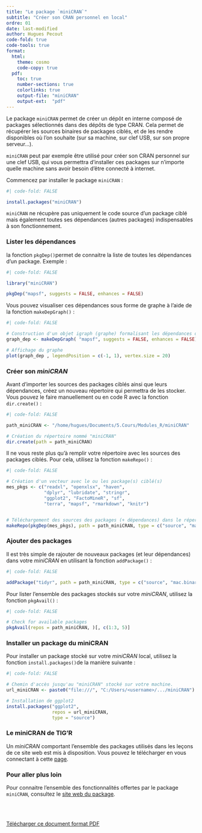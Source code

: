 ```yaml
---
title: "Le package `miniCRAN`"
subtitle: "Créer son CRAN personnel en local"
ordre: 01
date: last-modified
author: Hugues Pecout
code-fold: true
code-tools: true
format:
  html:
    theme: cosmo
    code-copy: true
  pdf:
    toc: true
    number-sections: true
    colorlinks: true
    output-file: "miniCRAN"
    output-ext:  "pdf"
---
```




Le package `miniCRAN` permet de créer un dépôt en interne composé de packages sélectionnés dans des dépôts de type CRAN. Cela permet de récupérer les sources binaires de packages ciblés, et de les rendre disponibles où l'on souhaite (sur sa machine, sur clef USB, sur son propre serveur...). 

`miniCRAN` peut par exemple être utilisé pour créer son CRAN personnel sur une clef USB, qui vous permettra d'installer ces packages sur n'importe quelle machine sans avoir besoin d'être connecté à internet.

Commencez par installer le package `miniCRAN` :

```r
#| code-fold: FALSE

install.packages("miniCRAN")
```


`miniCRAN` ne récupère pas uniquement le code source d'un package ciblé mais également toutes ses dépendances (autres packages) indispensables à son fonctionnement.

### Lister les dépendances

la fonction `pkgDep()`permet de connaitre la liste de toutes les dépendances d'un package. Exemple :


```r
#| code-fold: FALSE

library("miniCRAN")

pkgDep("mapsf", suggests = FALSE, enhances = FALSE)

```

Vous pouvez visualiser ces dépendances sous forme de graphe à l'aide de la fonction `makeDepGraph()` :

```r
#| code-fold: FALSE

# Construction d'un objet igraph (graphe) formalisant les dépendances d'un package
graph_dep <- makeDepGraph( "mapsf", suggests = FALSE, enhances = FALSE)

# Affichage du graphe
plot(graph_dep , legendPosition = c(-1, 1), vertex.size = 20)

```


### Créer son *miniCRAN*

Avant d'importer les sources des packages ciblés ainsi que leurs dépendances, créez un nouveau répertoire qui permettra de les stocker.
Vous pouvez le faire manuellement ou en code R avec la fonction `dir.create()` :


```r
#| code-fold: FALSE

path_miniCRAN <- "/home/hugues/Documents/5.Cours/Modules_R/miniCRAN"

# Création du répertoire nommé "miniCRAN"
dir.create(path = path_miniCRAN)

```

Il ne vous reste plus qu'à remplir votre répertoire avec les sources des packages ciblés. Pour cela, utilisez la fonction `makeRepo()` :

```r
#| code-fold: FALSE

# Création d'un vecteur avec le ou les package(s) ciblé(s)
mes_pkgs <- c("readxl", "openxlsx", "haven",
              "dplyr", "lubridate", "stringr",
              "ggplot2", "FactoMineR", "sf",
              "terra", "mapsf", "rmarkdown", "knitr")


# Téléchargement des sources des packages (+ dépendances) dans le répertoire "miniCRAN"
makeRepo(pkgDep(mes_pkgs), path = path_miniCRAN, type = c("source", "mac.binary", "win.binary"))

```

### Ajouter des packages

Il est très simple de rajouter de nouveaux packages (et leur dépendances) dans votre *miniCRAN* en utilisant la fonction `addPackage()` :

```r
#| code-fold: FALSE

addPackage("tidyr", path = path_miniCRAN, type = c("source", "mac.binary", "win.binary"))

```


Pour lister l'ensemble des packages stockés sur votre *miniCRAN*, utilisez la fonction `pkgAvail()` :

```r
#| code-fold: FALSE

# Check for available packages
pkgAvail(repos = path_miniCRAN, )[, c(1:3, 5)]
```

### Installer un package du miniCRAN

Pour installer un package stocké sur votre *miniCRAN* local, utilisez la fonction `install.packages()`de la manière suivante :

```r
#| code-fold: FALSE

# Chemin d'accès jusqu'au "miniCRAN" stocké sur votre machine.
url_miniCRAN <- paste0("file:///", "C:/Users/<username>/.../miniCRAN")

# Installation de ggplot2 
install.packages("ggplot2", 
                 repos = url_miniCRAN,
                 type = "source")

```

### Le miniCRAN de TIG'R

Un *miniCRAN* comportant l'ensemble des packages utilisés dans les leçons de ce site web est mis à disposition. 
Vous pouvez le télécharger en vous connectant à cette [page](https://bit.ly/3X1L4lk).


### Pour aller plus loin

Pour connaitre l'ensemble des fonctionnalités offertes par le package `miniCRAN`, consultez le [site web du package](http://andrie.github.io/miniCRAN/index.html).

\
\

::: center
<a href="/miniCRAN.pdf" class="btn btn-success" role="button" aria-disabled="true"><i class="bi bi-file-pdf"></i> Télécharger ce document format PDF</a>
:::


